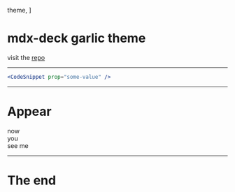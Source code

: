 
  theme,
]

<Head>
  <title>mdx-deck theme: garlic</title>
</Head>


# mdx-deck garlic theme

visit the [repo](https://github.com/josefaidt/mdx-deck-theme-garlic)

---

```jsx
<CodeSnippet prop="some-value" />
```

---

# Appear

<Appear>
  <div>now</div>
  <div>you</div>
  <div>see me</div>
</Appear>

---

# The end